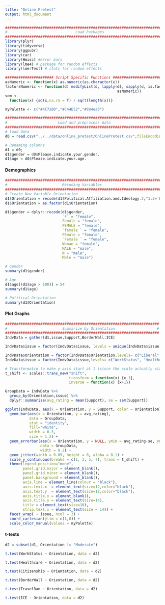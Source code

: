 ```yaml
---
title: "Online Pretest"
output: html_document
---
```

```r
######################################################################## 
#                               Load Packages                          #
########################################################################
library(plyr)
library(tidyverse)
library(ggpubr)
library(car)
library(Hmisc) #error bars 
library(lme4) # package for random effects 
library(lmerTest) # stats for random effects

###################### Script Specific Functions #######################
asNumeric <- function(x) as.numeric(as.character(x))
factorsNumeric <- function(d) modifyList(d, lapply(d[, sapply(d, is.factor)],   
                                                   asNumeric))
sem <- 
  function(x) {sd(x,na.rm = T) / sqrt(length(x))}

myPalette <- c("#4C72B0","#C44E52","#984ea3")
```

```r
######################################################################## 
#                       Load and preprocess data                       #
########################################################################
# load data
d0 = read.csv("../../data/online_pretest/OnlinePretest.csv",fileEncoding="latin1")

# Renaming columns
d1 = d0;
d1$gender = d0$Please.indicate.your.gender.
d1$age = d0$Please.indicate.your.age.
```

#### Demographics
```r
######################################################################## 
#                         Recoding Variables                           #
########################################################################
# Create New Variable Orientation
d1$Orientation = recode(d1$Political.Affiliation.and.Ideology.2,"1:3='Liberal';4='Moderate';5:7='Conservative'")
d1$Orientation = as.factor(d1$Orientation)

d1$gender = dplyr::recode(d1$gender, 
                          `F` = "female",
                          Female = "female",
                          FEMALE = "female",
                          `female ` = "female",
                          FEmale = "female",
                          `Female ` = "female",
                          Woman = "female",
                          MALE = "male",
                          m = "male",
                          Male = "male")

# Gender
summary(d1$gender)

# Age
d1$age[(d1$age > 100)] = 54
summary(d1$age)

# Political Orientation
summary(d1$Orientation)
```

#### Plot Graphs
```r
######################################################################
#                         Summarize by Orientation                   #
######################################################################
IndvData = gather(d1,issue,Support,BorderWall:ICE)

IndvData$issue = factor(IndvData$issue, levels = unique(IndvData$issue))

IndvData$Orientation = factor(IndvData$Orientation,levels= c("Liberal", "Conservative", "Moderate"))
IndvData$issue = factor(IndvData$issue,levels= c("WorkStatus", "Healthcare", "Citizenship","BorderWall","TravelBan","ICE"))

# Transformatin to make y-axis start at 1 (since the scale actually starts at 1)
t_shift <- scales::trans_new("shift",
                             transform = function(x) {x-1},
                             inverse = function(x) {x+1})

GroupData = IndvData %>% 
  group_by(Orientation,issue) %>%
  dplyr::summarise(avg_rating = mean(Support), se = sem(Support))

ggplot(IndvData, aes(x = Orientation, y = Support, color = Orientation)) +
  geom_bar(aes(x = Orientation, y = avg_rating),
           data = GroupData,
           stat = "identity",
           fill="white",
           width = 0.3,
           size = 1.2) +
  geom_errorbar(aes(x = Orientation, y = NULL, ymin = avg_rating-se, ymax = avg_rating+se, color = Orientation),
                data = GroupData,
                width = 0.2) + 
  geom_jitter(width = 0.05, height = 0, alpha = 0.1) +
  scale_y_continuous(breaks = c(1, 3, 5, 7), trans = t_shift) +
  theme(legend.position="none",
        panel.grid.major = element_blank(),
        panel.grid.minor = element_blank(),
        panel.background = element_blank(),
        axis.line = element_line(colour = "black"),
        axis.text.x  = element_text(size=12,color="black"),
        axis.text.y  = element_text(size=12,color="black"),
        axis.title.x = element_blank(),
        axis.title.y = element_text(size=14),
        title = element_text(size=16),
        strip.text.x = element_text(size = 14)) +
  facet_wrap( ~ issue, ncol = 3) +
  coord_cartesian(ylim = c(1,8)) + 
  scale_color_manual(values = myPalette)
```


#### t-tests
```r
d2 = subset(d1, Orientation != "Moderate")

t.test(WorkStatus ~ Orientation, data = d2)

t.test(Healthcare ~ Orientation, data = d2)

t.test(Citizenship ~ Orientation, data = d2)

t.test(BorderWall ~ Orientation, data = d2)

t.test(TravelBan ~ Orientation, data = d2)

t.test(ICE ~ Orientation, data = d2)

```

